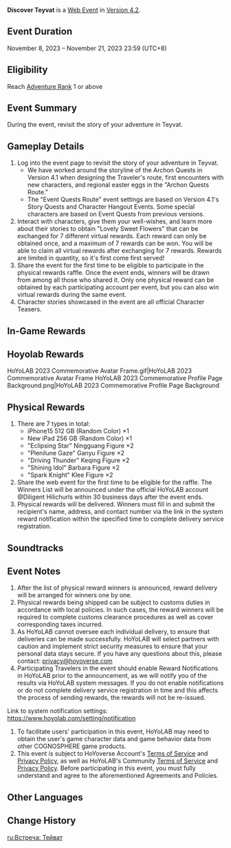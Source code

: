 {{Event Tabs}}
{{Event
|name              = Discover Teyvat
|image             = Discover Teyvat Event.png
|type              = Web
|group             = Web
|time_known        = yes
|time_start        = 2023-11-08
|time_end          = 2023-11-21  23:59
|time_end_offset   = UTC+8
|link              = https://www.hoyolab.com/article/22831605
|linkname          = Official Announcement
|link2             = https://act.hoyolab.com/bbs/event/20230803ys3th/index.html
|link2name         = Event Page
|characters        = Albedo; Alhaitham; Amber; Arataki Itto; Baizhu; Barbara; Beidou; Bennett; Candace; Chongyun; Collei; Cyno; Dehya; Diluc; Diona; Dori; Eula; Faruzan; Fischl; Freminet; Ganyu; Gorou; Hu Tao; Jean; Kaedehara Kazuha; Kaeya; Kamisato Ayaka; Kamisato Ayato; Kaveh; Keqing; Kirara; Klee; Kujou Sara; Kuki Shinobu; Layla; Lisa; Lynette; Lyney; Mika; Mona; Nahida; Neuvillette; Nilou; Ningguang; Noelle; Paimon; Qiqi; Raiden Shogun; Razor; Rosaria; Sangonomiya Kokomi; Sayu; Shenhe; Shikanoin Heizou; Sucrose; Tartaglia; Thoma; Tighnari; Traveler; Venti; Wanderer; Wriothesley; Xiangling; Xiao; Xingqiu; Xinyan; Yae Miko; Yanfei; Yaoyao; Yelan; Yoimiya; Yun Jin; Zhongli
}}
{{Description|All those people you've met, those experiences you've had... Do you still remember them?<br>Let's revisit your adventures in Teyvat together!}}
'''Discover Teyvat''' is a [[Web Event]] in [[Version 4.2]].

==Event Duration==
November 8, 2023 – November 21, 2023 23:59 (UTC+8)

==Eligibility==
Reach [[Adventure Rank]] 1 or above

==Event Summary==
During the event, revisit the story of your adventure in Teyvat.

==Gameplay Details==
# Log into the event page to revisit the story of your adventure in Teyvat.
#* We have worked around the storyline of the Archon Quests in Version 4.1 when designing the Traveler's route, first encounters with new characters, and regional easter eggs in the "Archon Quests Route."
#* The "Event Quests Route" event settings are based on Version 4.1's Story Quests and Character Hangout Events. Some special characters are based on Event Quests from previous versions.
# Interact with characters, give them your well-wishes, and learn more about their stories to obtain "Lovely Sweet Flowers" that can be exchanged for 7 different virtual rewards. Each reward can only be obtained once, and a maximum of 7 rewards can be won. You will be able to claim all virtual rewards after exchanging for 7 rewards. Rewards are limited in quantity, so it's first come first served!
# Share the event for the first time to be eligible to participate in the physical rewards raffle. Once the event ends, winners will be drawn from among all those who shared it. Only one physical reward can be obtained by each participating account per event, but you can also win virtual rewards during the same event.
# Character stories showcased in the event are all official Character Teasers.

==In-Game Rewards==
{{Card List|delim=;|show_caption=1|Primogem*30;Mora*50,000;Hero's Wit*3}}

==Hoyolab Rewards==
<gallery widths=150>
HoYoLAB 2023 Commemorative Avatar Frame.gif|HoYoLAB 2023 Commemorative Avatar Frame
HoYoLAB 2023 Commemorative Profile Page Background.png|HoYoLAB 2023 Commemorative Profile Page Background
</gallery>

==Physical Rewards==
# There are 7 types in total:
#* iPhone15 512 GB (Random Color) ×1
#* New iPad 256 GB (Random Color) ×1
#* "Eclipsing Star" Ningguang Figure ×2
#* "Plenilune Gaze" Ganyu Figure ×2
#* "Driving Thunder" Keqing Figure ×2
#* "Shining Idol" Barbara Figure ×2
#* "Spark Knight" Klee Figure ×2
# Share the web event for the first time to be eligible for the raffle. The Winners List will be announced under the official HoYoLAB account @Diligent Hilichurls within 30 business days after the event ends.
# Physical rewards will be delivered. Winners must fill in and submit the recipient's name, address, and contact number via the link in the system reward notification within the specified time to complete delivery service registration.

==Soundtracks==
{{Soundtracks by Category Table|type=eventgameplay}}

==Event Notes==
# After the list of physical reward winners is announced, reward delivery will be arranged for winners one by one.
# Physical rewards being shipped can be subject to customs duties in accordance with local policies. In such cases, the reward winners will be required to complete customs clearance procedures as well as cover corresponding taxes incurred.
# As HoYoLAB cannot oversee each individual delivery, {{Color|Pyro|we may have to share or entrust your personal data as outlined above to other third-party contractors (such as logistics service providers) for processing, and if necessary transfer it to a country/region outside of your country of residence}} to ensure that deliveries can be made successfully. HoYoLAB will select partners with caution and implement strict security measures to ensure that your personal data stays secure. If you have any questions about this, please contact: [http://hoyoverse.com privacy@hoyoverse.com]
# Participating Travelers in the event should enable Reward Notifications in HoYoLAB prior to the announcement, as we will notify you of the results via HoYoLAB system messages. If you do not enable notifications or do not complete delivery service registration in time and this affects the process of sending rewards, the rewards will not be re-issued.

Link to system notification settings: https://www.hoyolab.com/setting/notification
# To facilitate users' participation in this event, HoYoLAB may need to obtain the user's game character data and game behavior data from other COGNOSPHERE game products.
# This event is subject to HoYoverse Account's [https://account.hoyoverse.com/#/about/userAgreement Terms of Service] and [https://account.hoyoverse.com/#/about/privacy Privacy Policy], as well as HoYoLAB's Community [https://www.hoyolab.com/agreement Terms of Service] and [https://www.hoyolab.com/agreement?type=privacy Privacy Policy]. Before participating in this event, you must fully understand and agree to the aforementioned Agreements and Policies.

==Other Languages==
{{Other Languages
|en      = Discover Teyvat
|zhs     = 遇见·提瓦特
|zhs_rm  = 
|zht     = 遇見·提瓦特
|zht_rm  = 
|zh_tl   = 
|ja      = 出会い・テイワット
|ja_rm   = Deai - Teiwatto
|ja_tl   = Meetings - Teyvat
|ko      = 만남·티바트
|ko_tl   = Meeting - Teyvat
|es      = Encuentros · Teyvat
|es_tl   = Meetings - Teyvat
|fr      = Rencontres en Teyvat
|fr_tl   = Meetings in Teyvat
|ru      = Встреча: Тейват
|ru_tl   = 
|th      = พานพบ - Teyvat
|th_rm   = 
|th_tl   = 
|vi      = Gặp Gỡ - Teyvat
|vi_tl   = 
|de      = Begegnungen in Teyvat
|de_tl   = Encounters in Teyvat	
|id      = Pertemuan: Teyvat
|id_tl   = Encounter: Teyvat
|pt      = Encontro - Teyvat
|pt_tl   = 
|tr      = Teyvat'ı Keşfet
|tr_tl   = 
|it      = Incontro - Teyvat
|it_tl   = Encounter - Teyvat
}}

==Change History==
{{Change History|4.2}}

[[ru:Встреча: Тейват]]